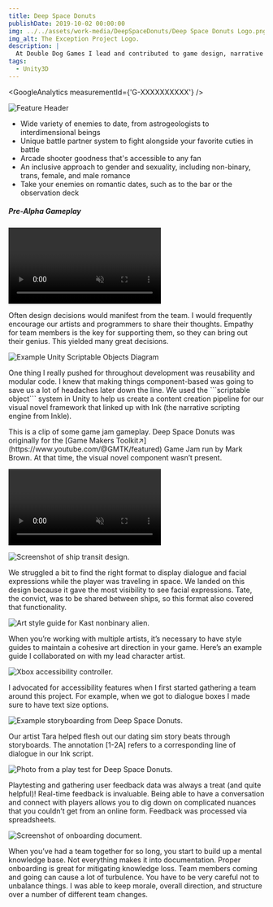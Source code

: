 ```yaml
---
title: Deep Space Donuts
publishDate: 2019-10-02 00:00:00
img: ../../assets/work-media/DeepSpaceDonuts/Deep Space Donuts Logo.png
img_alt: The Exception Project Logo.
description: |
  At Double Dog Games I lead and contributed to game design, narrative design, QA, UX and C# scripting.
tags:
  - Unity3D
---
```


<GoogleAnalytics measurementId={'G-XXXXXXXXXX'} />

<Aside 
  emoji="🚀 "
  title="Role: Technical Designer, QA, Lead"
  involvement="Dec 2017 - Jul 2020"
  tools="Unity3D"
  status="Unreleased"
  developer="Double Dog Games"
/>

<div>
  <img src="../../assets/work-media/DeepSpaceDonuts/DSD-Feature Header.png" alt="Feature Header" />
</div>

- Wide variety of enemies to date, from astrogeologists to interdimensional beings
- Unique battle partner system to fight alongside your favorite cuties in battle
- Arcade shooter goodness that's accessible to any fan
- An inclusive approach to gender and sexuality, including non-binary, trans, female, and male romance
- Take your enemies on romantic dates, such as to the bar or the observation deck

##### Pre-Alpha Gameplay

<Video
  path="../../assets/work-media/DeepSpaceDonuts/Deep Space Donuts video.mp4"
  autoplay="autoplay"
  loop="loop"
  muted="muted"
/>

Often design decisions would manifest from the team. I would frequently encourage our artists and programmers to share their thoughts. Empathy for team members is the key for supporting them, so they can bring out their genius. This yielded many great decisions.

<div className="flex-container">
  <img class="lightbox-image" src="../../assets/work-media/DeepSpaceDonuts/Unity Components.png" alt="Example Unity Scriptable Objects Diagram" />
  
  <p>One thing I really pushed for throughout development was reusability and modular code. I knew that making things component-based was going to save us a lot of headaches later down the line. We used the ```scriptable object``` system in Unity to help us create a content creation pipeline for our visual novel framework that linked up with Ink (the narrative scripting engine from Inkle).</p>
</div>

<div className="flex-container">
  <p>This is a clip of some game jam gameplay. Deep Space Donuts was originally for the [Game Makers Toolkit↗](https://www.youtube.com/@GMTK/featured) Game Jam run by Mark Brown. At that time, the visual novel component wasn’t present.</p>
</div>

<Video
    path="../../assets/work-media/DeepSpaceDonuts/DSD-Gameplay-GMTK-Jam.mp4"
    autoplay="autoplay"
    loop="loop"
    muted="muted"
/>

<div className="flex-container">
  <img class="lightbox-image" src="../../assets/work-media/DeepSpaceDonuts/DSD-Design Decisions.png" alt="Screenshot of ship transit design." />
  
  <p>We struggled a bit to find the right format to display dialogue and facial expressions while the player was traveling in space. We landed on this design because it gave the most visibility to see facial expressions. Tate, the convict, was to be shared between ships, so this format also covered that functionality.</p>
</div>

<div className="flex-container">
  <img class="lightbox-image" src="../../assets/work-media/DeepSpaceDonuts/DSD-Kast-Style-Guide.png" alt="Art style guide for Kast nonbinary alien." />
  
  <p>When you’re working with multiple artists, it’s necessary to have style guides to maintain a cohesive art direction in your game. Here’s an example guide I collaborated on with my lead character artist.</p>
</div>

<div className="flex-container">
  <img class="lightbox-image" src="../../assets/work-media/DeepSpaceDonuts/DSD-Accessibility.png" alt="Xbox accessibility controller." />
  
  <p>I advocated for accessibility features when I first started gathering a team around this project. For example, when we got to dialogue boxes I made sure to have text size options.</p>
</div>

<div className="flex-container">
  <img class="lightbox-image" src="../../assets/work-media/DeepSpaceDonuts/DSD-Storyboarding.png" alt="Example storyboarding from Deep Space Donuts." />
  
  <p>Our artist Tara helped flesh out our dating sim story beats through storyboards. The annotation [1-2A] refers to a corresponding line of dialogue in our Ink script.</p>
</div>

<div className="flex-container">
  <img class="lightbox-image" src="../../assets/work-media/DeepSpaceDonuts/DSD-Playtesting.png" alt="Photo from a play test for Deep Space Donuts." />
  
  <p>Playtesting and gathering user feedback data was always a treat (and quite helpful)! Real-time feedback is invaluable. Being able to have a conversation and connect with players allows you to dig down on complicated nuances that you couldn’t get from an online form. Feedback was processed via spreadsheets.</p>
</div>

<div className="flex-container">
  <img class="lightbox-image" src="../../assets/work-media/DeepSpaceDonuts/Onboarding Doc.png" alt="Screenshot of onboarding document." />
  
  <p>When you’ve had a team together for so long, you start to build up a mental knowledge base. Not everything makes it into documentation. Proper onboarding is great for mitigating knowledge loss. Team members coming and going can cause a lot of turbulence. You have to be very careful not to unbalance things. I was able to keep morale, overall direction, and structure over a number of different team changes.</p>
</div>